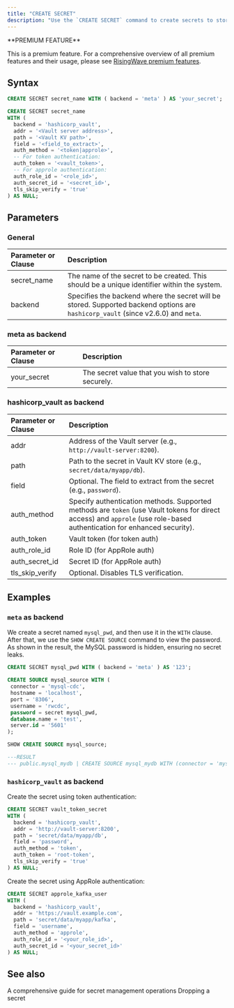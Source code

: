 ```yaml
---
title: "CREATE SECRET"
description: "Use the `CREATE SECRET` command to create secrets to store sensitive credentials securely."
---
```


<Tip>
**PREMIUM FEATURE**

This is a premium feature. For a comprehensive overview of all premium features and their usage, please see [RisingWave premium features](/get-started/premium-features).
</Tip>

## Syntax

```sql meta as backend
CREATE SECRET secret_name WITH ( backend = 'meta' ) AS 'your_secret';
```

```sql hashicorp_vault as backend
CREATE SECRET secret_name
WITH (
  backend = 'hashicorp_vault',
  addr = '<Vault server address>',
  path = '<Vault KV path>',
  field = '<field_to_extract>',
  auth_method = '<token|approle>',
  -- For token authentication:
  auth_token = '<vault_token>',
  -- For approle authentication:
  auth_role_id = '<role_id>',
  auth_secret_id = '<secret_id>',
  tls_skip_verify = 'true'
) AS NULL;
```

## Parameters

### General

| Parameter or Clause | Description                                                                                           |
| :------------------ | :---------------------------------------------------------------------------------------------------- |
| secret_name      | The name of the secret to be created. This should be a unique identifier within the system.           |
| backend           | Specifies the backend where the secret will be stored. Supported backend options are `hashicorp_vault` (since v2.6.0) and `meta`. |

### meta as backend
| Parameter or Clause | Description                                                                                           |
| :------------------ | :---------------------------------------------------------------------------------------------------- |
| your_secret      | The secret value that you wish to store securely.                                                     |

### hashicorp_vault as backend

| Parameter or Clause | Description                                                                                           |
| :------------------ | :---------------------------------------------------------------------------------------------------- |
| addr | Address of the Vault server (e.g., `http://vault-server:8200`). |
| path | Path to the secret in Vault KV store (e.g., `secret/data/myapp/db`). |
| field | Optional. The field to extract from the secret (e.g., `password`). |
| auth_method | Specify authentication methods. Supported methods are `token` (use Vault tokens for direct access) and `approle` (use role-based authentication for enhanced security).|
| auth_token | Vault token (for token auth) |
| auth_role_id | Role ID (for AppRole auth) |
| auth_secret_id | Secret ID (for AppRole auth) |
| tls_skip_verify | Optional. Disables TLS verification. |


## Examples

### `meta` as backend

We create a secret named `mysql_pwd`, and then use it in the `WITH` clause. After that, we use the `SHOW CREATE SOURCE` command to view the password. As shown in the result, the MySQL password is hidden, ensuring no secret leaks.

```sql
CREATE SECRET mysql_pwd WITH ( backend = 'meta' ) AS '123';
```

```sql
CREATE SOURCE mysql_source WITH (
 connector = 'mysql-cdc',
 hostname = 'localhost',
 port = '8306',
 username = 'rwcdc',
 password = secret mysql_pwd,
 database.name = 'test',
 server.id = '5601'
);
```

```sql
SHOW CREATE SOURCE mysql_source;

---RESULT
--- public.mysql_mydb | CREATE SOURCE mysql_mydb WITH (connector = 'mysql-cdc', hostname = 'mysql', port = '3306', username = 'root', password = secret mysql_pwd, database.name = 'mydb', server.id = '2') FORMAT PLAIN ENCODE JSON
```

### `hashicorp_vault` as backend

Create the secret using token authentication:

```sql
CREATE SECRET vault_token_secret
WITH (
  backend = 'hashicorp_vault',
  addr = 'http://vault-server:8200',
  path = 'secret/data/myapp/db',
  field = 'password',
  auth_method = 'token',
  auth_token = 'root-token',
  tls_skip_verify = 'true'
) AS NULL;
```

Create the secret using AppRole authentication:

```sql
CREATE SECRET approle_kafka_user
WITH (
  backend = 'hashicorp_vault',
  addr = 'https://vault.example.com',
  path = 'secret/data/myapp/kafka',
  field = 'username',
  auth_method = 'approle',
  auth_role_id = '<your_role_id>',
  auth_secret_id = '<your_secret_id>'
) AS NULL;

```

## See also


<CardGroup>
  <Card
    title="Manage secrets"
    icon="key"
    icontype="solid"
    href="/operate/manage-secrets"
  >
    A comprehensive guide for secret management operations
  </Card>
  <Card
    title="DROP SECRET"
    icon="trash"
    iconType="solid"
    href="/sql/commands/sql-drop-secret"
  >
    Dropping a secret
  </Card>
</CardGroup>
